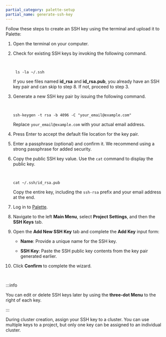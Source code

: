 ```yaml
---
partial_category: palette-setup
partial_name: generate-ssh-key
---
```


Follow these steps to create an SSH key using the terminal and upload it to Palette:

1. Open the terminal on your computer.

2. Check for existing SSH keys by invoking the following command.

   <br />

   ```shell
    ls -la ~/.ssh
   ```

   If you see files named **id_rsa** and **id_rsa.pub**, you already have an SSH key pair and can skip to step 8. If
   not, proceed to step 3.

3. Generate a new SSH key pair by issuing the following command.

   <br />

   ```shell
   ssh-keygen -t rsa -b 4096 -C "your_email@example.com"
   ```

   Replace `your_email@example.com` with your actual email address.

4. Press Enter to accept the default file location for the key pair.

5. Enter a passphrase (optional) and confirm it. We recommend using a strong passphrase for added security.

6. Copy the public SSH key value. Use the `cat` command to display the public key.

   <br />

   ```shell
   cat ~/.ssh/id_rsa.pub
   ```

   Copy the entire key, including the `ssh-rsa` prefix and your email address at the end.

7. Log in to [Palette](https://console.spectrocloud.com).

8. Navigate to the left **Main Menu**, select **Project Settings**, and then the **SSH Keys** tab.

9. Open the **Add New SSH Key** tab and complete the **Add Key** input form:

   - **Name**: Provide a unique name for the SSH key.

   - **SSH Key**: Paste the SSH public key contents from the key pair generated earlier.

10. Click **Confirm** to complete the wizard.

<br />

:::info

You can edit or delete SSH keys later by using the **three-dot Menu** to the right of each key.

:::

During cluster creation, assign your SSH key to a cluster. You can use multiple keys to a project, but only one key can
be assigned to an individual cluster.
